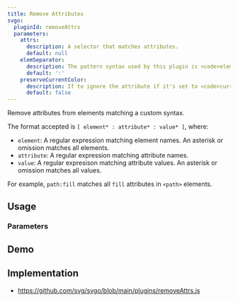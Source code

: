 ```yaml
---
title: Remove Attributes
svgo:
  pluginId: removeAttrs
  parameters:
    attrs:
      description: A selector that matches attributes.
      default: null
    elemSeparator:
      description: The pattern syntax used by this plugin is <code>element:attribute:value</code>, this changes the delimiter from <code>:</code> to another string.
      default: ':'
    preserveCurrentColor:
      description: If to ignore the attribute if it's set to <code>currentColor</code>.
      default: false
---
```


Remove attributes from elements matching a custom syntax.

The format accepted is `[ element* : attribute* : value* ]`, where:

- `element`: A regular expression matching element names. An asterisk or omission matches all elements.
- `attribute`: A regular expression matching attribute names.
- `value`: A regular expresison matching attribute values. An asterisk or omission matches all values.

For example, `path:fill` matches all `fill` attributes in `<path>` elements.

## Usage

<PluginUsage />

### Parameters

<PluginParams />

## Demo

<PluginDemo />

## Implementation

- https://github.com/svg/svgo/blob/main/plugins/removeAttrs.js
